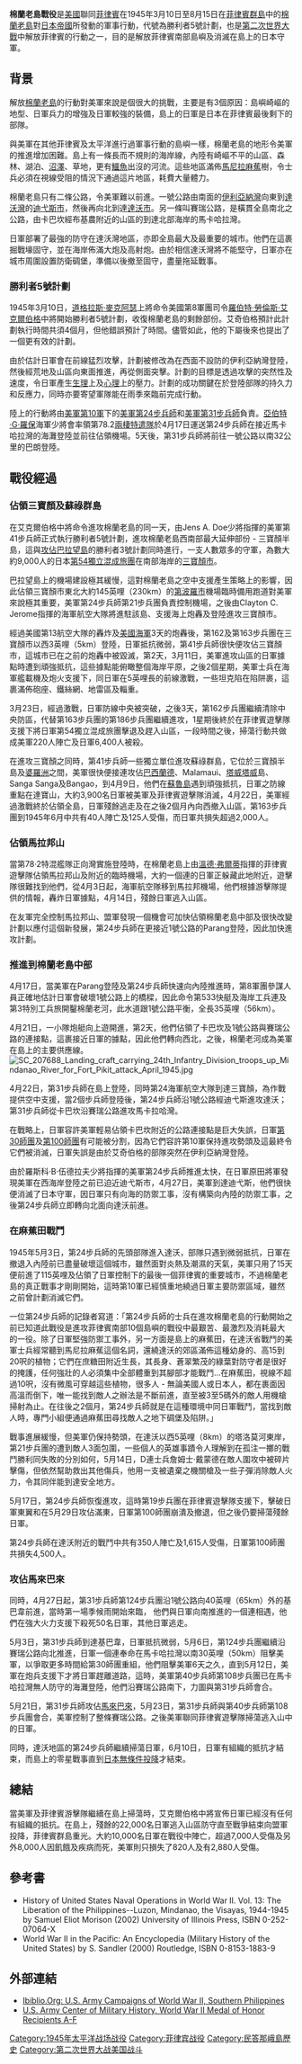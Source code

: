 {{NoteTA
|T=zh-tw:民答那峨島戰役; zh-cn:棉兰老岛战役; zh-hk:棉蘭老島戰役;
|1=zh-tw:民答那峨; zh-cn:棉兰老; zh-hk:棉蘭老;
}}

{{Infobox Military Conflict
|conflict=棉蘭老島戰役
|image=
|caption=棉蘭老島戰役示意圖
|partof=[[第二次世界大戰|第二次世界大戰]][[太平洋戰爭|太平洋戰爭]]
|date=1945年3月10日—1945年8月15日
|place=[[菲律賓|菲律賓]][[棉蘭老島|棉蘭老島]]
|result=盟軍勝利
|combatant1=[[File:US_flag_48_stars.svg|24px]] [[美國|美國]]<br>[[File:Flag_of_the_Philippines.svg|24px]] [[菲律賓|菲律賓]]
|combatant2=[[File:Flag_of_Japan.svg|24px]] [[大日本帝國|大日本帝國]]
|commander1=[[File:US_flag_48_stars.svg|24px]] [[弗農·馬奇|弗農·馬奇]]<br/>[[File:US_flag_48_stars.svg|24px]] [[亞伯特·G·羅保|亞伯特·G·羅保]]<br/>[[File:US_flag_48_stars.svg|24px]] [[羅斯科·B·伍德拉夫|羅斯科·B·伍德拉夫]]<br/>[[File:US_flag_48_stars.svg|24px]] [[克萊倫斯·A·馬丁|克萊倫斯·A·馬丁]]<br/>[[File:US_flag_48_stars.svg|24px]] [[溫德·弗爾蒂|溫德·弗爾蒂]]
|commander2=[[File:Flag_of_Japan.svg|24px]][[両角業作|両角業作]]
|strength1=美軍35,000名<br/>菲律賓遊擊隊 24,000名
|strength2=日軍43,000名
|casualties1=820人陣亡<br />2,880人受傷
|casualties2=10,000人陣亡<br />7,000人受傷<br/>另外8,000人因飢餓及疾病而死
}}
{{Campaignbox 菲律賓戰役 (1944–1945)}}
'''棉蘭老島戰役'''是[[美國|美國]]聯同[[菲律賓|菲律賓]]在1945年3月10日至8月15日在[[菲律賓群島|菲律賓群島]]中的[[棉蘭老島|棉蘭老島]]對[[日本帝國|日本帝國]]所發動的軍事行動，代號為勝利者5號計劃，也是[[第二次世界大戰|第二次世界大戰]]中解放菲律賓的行動之一，目的是解放菲律賓南部島嶼及消滅在島上的日本守軍。

==背景==
解放[[棉蘭老島|棉蘭老島]]的行動對美軍來說是個很大的挑戰，主要是有3個原因：島嶼崎嶇的地型、日軍兵力的增強及日軍較強的裝備，島上的日軍是日本在菲律賓最後剩下的部隊。

與美軍在其他菲律賓及太平洋進行過軍事行動的島嶼一樣，棉蘭老島的地形令美軍的推進增加困難。島上有一條長而不規則的海岸線，內陸有崎嶇不平的山區、森林、湖泊、[[沼澤|沼澤]]、草地，更有[[鱷魚|鱷魚]]出沒的河流。這些地區滿佈[[馬尼拉麻蕉|馬尼拉麻蕉]]樹，令士兵必須在視線受阻的情況下通過這片地區，耗費大量體力。

棉蘭老島只有二條公路，令美軍難以前進。一號公路由南面的[[伊利亞納灣|伊利亞納灣]]向東到[[達沃灣|達沃灣]]的[[迪弋斯市|迪弋斯市]]，然後再向北到達[[達沃市|達沃市]]。另一條叫賽瑞公路，是橫貫全島南北之公路，由卡巴坎經布基農附近的山區的到達北部海岸的馬卡哈拉灣。

日軍部署了最強的防守在達沃灣地區，亦即全島最大及最重要的城市。他們在這裹掘戰壕固守，並在海岸佈滿大炮及高射炮。由於相信達沃灣將不能堅守，日軍亦在城市周圍設置防衛碉堡，準備以後撤至固守，盡量拖延戰事。

===勝利者5號計劃===
1945年3月10日，[[道格拉斯·麥克阿瑟|道格拉斯·麥克阿瑟]]上將命令美國第8軍團司令[[羅伯特·勞倫斯·艾克爾伯格|羅伯特·勞倫斯·艾克爾伯格]]中將開始勝利者5號計劃，收復棉蘭老島的剩餘部份。艾奇伯格預計此計劃執行時間共須4個月，但他錯誤預計了時間。儘管如此，他的下屬後來也提出了一個更有效的計劃。

由於估計日軍會在前線猛烈攻擊，計劃被修改為在西面不設防的伊利亞納灣登陸，然後經荒地及山區向東面推進，再從側面突擊。計劃的目標是透過攻擊的突然性及速度，令日軍產生[[生理|生理]]上及[[心理|心理]]上的壓力。計劃的成功關鍵在於登陸部隊的持久力和反應力，同時亦要寄望軍隊能在雨季來臨前完成行動。

陸上的行動將由[[美軍第10軍|美軍第10軍]]下的[[美軍第24步兵師|美軍第24步兵師]]和[[美軍第31步兵師|美軍第31步兵師]]負責。[[亞伯特·G·羅保|亞伯特·G·羅保]]海軍少將會率領第78.2[[兩棲特遣隊|兩棲特遣隊]]於4月17日運送第24步兵師在接近馬卡哈拉灣的海灘登陸並前往佔領機場。5天後，第31步兵師將前往一號公路以南32公里的巴朗登陸。

==戰役經過==
{{RoughTranslation|en:Battle of Mindanao#Battle}}
===佔領三寶顏及蘇祿群島===
在艾克爾伯格中將命令進攻棉蘭老島的同一天，由Jens A. Doe少將指揮的美軍第41步兵師正式執行勝利者5號計劃，進攻棉蘭老島西南部最大延伸部份 - 三寶顏半島，這與[[巴拉望島戰役|攻佔巴拉望島]]的勝利者3號計劃同時進行，一支人數眾多的守軍，為數大約9,000人的日本[[第54獨立混成旅團|第54獨立混成旅團]]在南部海岸的[[三寶顏市|三寶顏市]]。 

巴拉望島上的機場建設極其緩慢，這對棉蘭老島之空中支援產生策略上的影響，因此佔領三寶顏市東北大約145英哩（230km）的[[第波羅市|第波羅市]]機場臨時備用跑道對美軍來說極其重要，美軍第24步兵師第21步兵團負責控制機場，之後由Clayton C. Jerome指揮的海軍航空大隊將進駐該島、支援海上炮轟及登陸進攻三寶顏市。

經過美國第13航空大隊的轟炸及[[美國海軍|美國海軍]]3天的炮轟後，第162及第163步兵團在三寶顏市以西3英哩（5km）登陸，日軍抵抗微弱，第41步兵師很快便攻佔三寶顏市，這城市已在之前的炮轟中被毀滅，第2天，3月11日，美軍進攻山區的日軍據點時遭到頑強抵抗，這些據點能俯瞰整個海岸平原，之後2個星期，美軍士兵在海軍艦載機及炮火支援下，同日軍在5英哩長的前線激戰，一些坦克陷在陷阱裹，這裹滿佈砲座、鐵絲網、地雷區及輜重。

3月23日，經過激戰，日軍防線中央被突破，之後3天，第162步兵團繼續清除中央防區，代替第163步兵團的第186步兵團繼續進攻，1星期後終於在菲律賓遊擊隊支援下將日軍第54獨立混成旅團擊退及趕入山區，一段時間之後，掃蕩行動共做成美軍220人陣亡及日軍6,400人被殺。

在進攻三寶顏之同時，第41步兵師一些獨立單位進攻蘇祿群島，它位於三寶顏半島及[[婆羅洲|婆羅洲]]之間，美軍很快便接連攻佔[[巴西蘭德|巴西蘭德]]、Malamaui、[[塔威塔威|塔威塔威]]島、Sanga Sanga及Bangao，到4月9日，他們在[[蘇魯島|蘇魯島]]遇到頑強抵抗，日軍之防線重點在達寶山，大約3,900名日軍被美軍及菲律賓遊擊隊消滅，4月22日，美軍經過激戰終於佔領全島，日軍殘餘逃走及在之後2個月內向西撤入山區，第163步兵團到1945年6月中共有40人陣亡及125人受傷，而日軍共損失超過2,000人。

===佔領馬拉邦山===
當第78·2特混艦隊正向灣實施登陸時，在棉蘭老島上由[[溫德·弗爾蒂|溫德·弗爾蒂]]指揮的菲律賓遊擊隊佔領馬拉邦山及附近的臨時機場，大約一個連的日軍正躲藏此地附近，遊擊隊很難找到他們，從4月3日起，海軍航空隊移到馬拉邦機場，他們根據游擊隊提供的情報，轟炸日軍據點，4月14日，殘餘日軍逃入山區。
 
在友軍完全控制馬拉邦山、盟軍發現一個機會可加快佔領棉蘭老島中部及很快改變計劃以應付這個新發展，第24步兵師在更接近1號公路的Parang登陸，因此加快進攻計劃。

===推進到棉蘭老島中部===
4月17日，當美軍在Parang登陸及第24步兵師快速向內陸推進時，第8軍團參謀人員正確地估計日軍會破壞1號公路上的橋樑，因此命令第533快艇及海岸工兵連及第3特別工兵旅開鑿棉蘭老河，此水道跟1號公路平衡，全長35英哩（56km）。

4月21日，一小隊炮艇向上遊開進，第2天，他們佔領了卡巴坎及1號公路與賽瑞公路的連接點，這裹接近日軍的據點，因此他們轉向西北，之後，棉蘭老河成為美軍在島上的主要供應線。[[File:SC_207688_Landing_craft_carrying_24th_Infantry_Division_troops_up_Mindanao_River_for_Fort_Pikit_attack_April_1945.jpg|thumb]]

4月22日，第31步兵師在島上登陸，同時第24海軍航空大隊到達三寶顏，為作戰提供空中支援，當2個步兵師登陸後，第24步兵師沿1號公路經迪弋斯進攻達沃；第31步兵師從卡巴坎沿賽瑞公路進攻馬卡拉哈灣。

在戰略上，日軍容許美軍輕易佔領卡巴坎附近的公路連接點是巨大失誤，日軍[[第30師團_(日本陸軍)|第30師團]]及[[第100師團_(日本陸軍)|第100師團]]有可能被分割，因為它們容許第10軍保持進攻勢頭及這最終令它們被消滅，日軍失誤是由於艾奇伯格的部隊突然在伊利亞納灣登陸。

由於羅斯科·B·伍德拉夫少將指揮的美軍第24步兵師推進太快，在日軍原田將軍發現美軍在西海岸登陸之前已迫近迪弋斯市，4月27日，美軍到達迪弋斯，他們很快便消滅了日本守軍，因日軍只有向海的防禦工事，沒有構築向內陸的防禦工事，之後第24步兵師立即轉向北面向達沃前進。

===在麻蕉田戰鬥===
1945年5月3日，第24步兵師的先頭部隊進入達沃，部隊只遇到微弱抵抗，日軍在撤退入內陸前已盡量破壞這個城市，雖然面對炎熱及潮濕的天氣，美軍只用了15天便前進了115英哩及佔領了日軍控制下的最後一個菲律賓的重要城市，不過棉蘭老島的真正戰事才剛剛開始，這時第10軍已經慎重地繞過日軍主要防禦區域，雖然之前曾計劃消滅它們。

一位第24步兵師的記錄者寫道：「第24步兵師的士兵在進攻棉蘭老島的行動開始之前已知道此戰役是進攻菲律賓南部10個島嶼的戰役中最艱苦、最激烈及消耗最大的一役。除了日軍堅強防禦工事外，另一方面是島上的麻蕉田，在達沃省戰鬥的美軍士兵經常聽到馬尼拉麻蕉這個名詞，還繞達沃的郊區滿佈這種幼身的、高15到20呎的植物；它們在庶糖田附近生長，其長身、蒼翠繁茂的綠葉對防守者是很好的掩護，任何強壯的人必須集中全部體重到其腳部才能戰鬥...在麻蕉田，視線不超過10呎，沒有微風可穿越這些植物，很多人 - 無論美國人或日本人，都在裹面因高溫而倒下，唯一能找到敵人之辦法是不斷前進，直至被3至5碼外的敵人用機槍掃射為止。在往後之2個月，第24步兵師就是在這種環境中同日軍戰鬥，當找到敵人時，專門小組便通過麻蕉田尋找敵人之地下碉堡及陷阱。」

戰事進展緩慢，但美軍仍保持勢頭，在達沃以西5英哩（8km）的塔洛莫河東岸，第21步兵團的遭到敵人3面包圍，一些個人的英雄事蹟令人理解到在孤注一擲的戰鬥勝利同失敗的分別如何，5月14日，D連士兵詹姆士·戴蒙德在敵人圍攻中被碎片擊傷，但依然幫助救出其他傷兵，他用一支被遺棄之機關槍及一些子彈消除敵人火力，令其同伴能到達安全地方。

5月17日，第24步兵師恢復進攻，這時第19步兵團在菲律賓遊擊隊支援下，擊破日軍東翼和在5月29日攻佔滿東，日軍第100師團崩潰及撤退，但之後仍要掃蕩殘餘日軍。

第24步兵師在達沃附近的戰鬥中共有350人陣亡及1,615人受傷，日軍第100師團共損失4,500人。

===攻佔馬來巴來===
同時，4月27日起，第31步兵師第124步兵團沿1號公路向40英哩（65km）外的基巴韋前進，當時第一場季候雨開始來臨，
他們與日軍向南推進的一個連相遇，他們在強大火力支援下殺死50名日軍，其他日軍逃走。

5月3日，第31步兵師到達基巴韋，日軍抵抗微弱，5月6日，第124步兵團繼續沿賽瑞公路向北推進，日軍一個連奉命在馬卡哈拉灣以南30英哩（50km）阻擊美軍，以爭取更多時間給第30師團重組，他們阻擊美軍6天之久，直到5月12日，美軍在炮兵支援下才將日軍趕離道路，這時，美軍第40步兵師第108步兵團已在馬卡哈拉灣無人防守的海灘登陸，他們沿賽瑞公路南下，力圖與第31步兵師會合。

5月21日，第31步兵師攻佔[[馬來巴來|馬來巴來]]，5月23日，第31步兵師與第40步兵師第108步兵團會合，美軍控制了整條賽瑞公路。之後美軍聯同菲律賓遊擊隊掃蕩逃入山中的日軍。

同時，達沃地區的第24步兵師繼續掃蕩日軍，6月10日，日軍有組織的抵抗才結束，而島上的零星戰事直到[[日本投降|日本無條件投降]]才結束。

==總結==
當美軍及菲律賓游擊隊繼續在島上掃蕩時，艾克爾伯格中將宣佈日軍已經沒有任何有組織的抵抗。在島上，殘餘的22,000名日軍逃入山區防守直至戰爭結束向盟軍投降，菲律賓群島重光。大約10,000名日軍在戰役中陣亡，超過7,000人受傷及另外8,000人因飢餓及疾病而死，美軍則只損失了820人及有2,880人受傷。

==參考書==
* History of United States Naval Operations in World War II. Vol. 13: The Liberation of the Philippines--Luzon, Mindanao, the Visayas, 1944-1945 by Samuel Eliot Morison (2002) University of Illinois Press, ISBN 0-252-07064-X  
* World War II in the Pacific: An Encyclopedia (Military History of the United States) by S. Sandler (2000) Routledge, ISBN 0-8153-1883-9

==外部連結==
*[http://www.ibiblio.org/hyperwar/USA/USA-C-SPhilippines/index.html Ibiblio.Org: U.S. Army Campaigns of World War II, Southern Philippines] {{Wayback|url=http://www.ibiblio.org/hyperwar/USA/USA-C-SPhilippines/index.html |date=20130520003652 }}
*[http://www.army.mil/cmh/mohiia1.htm U.S. Army Center of Military History, World War II Medal of Honor Recipients A-F] {{Wayback|url=http://www.army.mil/cmh/mohiia1.htm |date=20070802081218 }}

[[Category:1945年太平洋战场战役|Category:1945年太平洋战场战役]]
[[Category:菲律宾战役|Category:菲律宾战役]]
[[Category:民答那峨島歷史|Category:民答那峨島歷史]]
[[Category:第二次世界大战美国战斗|Category:第二次世界大战美国战斗]]
